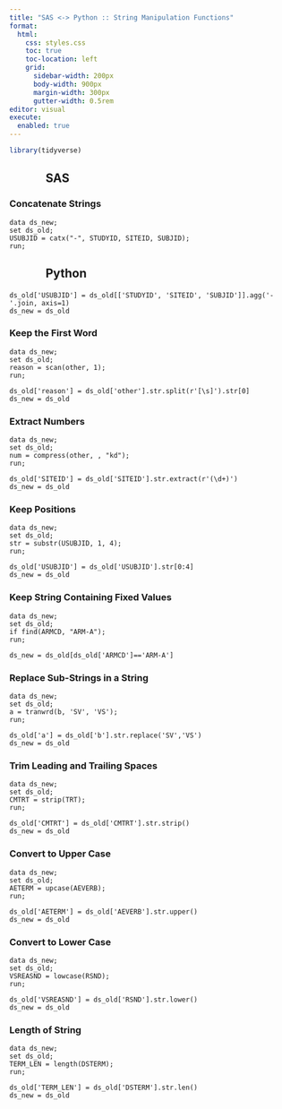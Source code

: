 ```yaml
---
title: "SAS <-> Python :: String Manipulation Functions"
format:
  html:
    css: styles.css
    toc: true
    toc-location: left
    grid:
      sidebar-width: 200px
      body-width: 900px
      margin-width: 300px
      gutter-width: 0.5rem
editor: visual
execute:
  enabled: true
---
```


```r
library(tidyverse)
```

::::: grid
::: g-col-6
#              SAS

### Concatenate Strings

```text
data ds_new; 
set ds_old; 
USUBJID = catx("-", STUDYID, SITEID, SUBJID); 
run;
```
:::

::: g-col-6
#              Python

#### 

```text
ds_old['USUBJID'] = ds_old[['STUDYID', 'SITEID', 'SUBJID']].agg('-'.join, axis=1)
ds_new = ds_old 
```
:::
:::::

### Keep the First Word

::::: grid
::: g-col-6
```text
data ds_new; 
set ds_old; 
reason = scan(other, 1); 
run;
```
:::

::: g-col-6
```text
ds_old['reason'] = ds_old['other'].str.split(r'[\s]').str[0]
ds_new = ds_old 
```
:::
:::::

### Extract Numbers

::::: grid
::: g-col-6
```text
data ds_new; 
set ds_old; 
num = compress(other, , "kd"); 
run;
```
:::

::: g-col-6
```text
ds_old['SITEID'] = ds_old['SITEID'].str.extract(r'(\d+)')
ds_new = ds_old 
```
:::
:::::

### Keep Positions

::::: grid
::: g-col-6
```text
data ds_new; 
set ds_old; 
str = substr(USUBJID, 1, 4); 
run;
```
:::

::: g-col-6
```text
ds_old['USUBJID'] = ds_old['USUBJID'].str[0:4]
ds_new = ds_old 
```
:::
:::::

### Keep String Containing Fixed Values

::::: grid
::: g-col-6
```text
data ds_new; 
set ds_old; 
if find(ARMCD, "ARM-A"); 
run;
```
:::

::: g-col-6
```text
ds_new = ds_old[ds_old['ARMCD']=='ARM-A']
```
:::
:::::

### Replace Sub-Strings in a String

::::: grid
::: g-col-6
```text
data ds_new; 
set ds_old; 
a = tranwrd(b, 'SV', 'VS'); 
run;
```
:::

::: g-col-6
```text
ds_old['a'] = ds_old['b'].str.replace('SV','VS')
ds_new = ds_old
```
:::
:::::

### Trim Leading and Trailing Spaces

::::: grid
::: g-col-6
```text
data ds_new; 
set ds_old; 
CMTRT = strip(TRT); 
run;

```
:::

::: g-col-6
```text
ds_old['CMTRT'] = ds_old['CMTRT'].str.strip()
ds_new = ds_old
```
:::
:::::

### Convert to Upper Case

::::: grid
::: g-col-6
```text
data ds_new; 
set ds_old; 
AETERM = upcase(AEVERB); 
run;
```
:::

::: g-col-6
```text
ds_old['AETERM'] = ds_old['AEVERB'].str.upper()
ds_new = ds_old
```
:::
:::::

### Convert to Lower Case

::::: grid
::: g-col-6
```text
data ds_new; 
set ds_old; 
VSREASND = lowcase(RSND);
run;
```
:::

::: g-col-6
```text
ds_old['VSREASND'] = ds_old['RSND'].str.lower()
ds_new = ds_old
```
:::
:::::

### Length of String

::::: grid
::: g-col-6
```text
data ds_new; 
set ds_old; 
TERM_LEN = length(DSTERM); 
run;
```
:::

::: g-col-6
```text
ds_old['TERM_LEN'] = ds_old['DSTERM'].str.len()
ds_new = ds_old
```
:::
:::::
